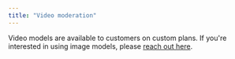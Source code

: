 ```yaml
---
title: "Video moderation"
---
```


Video models are available to customers on custom plans. If you're interested in using image models, please [reach out here](https://moderationapi.com/sales).
